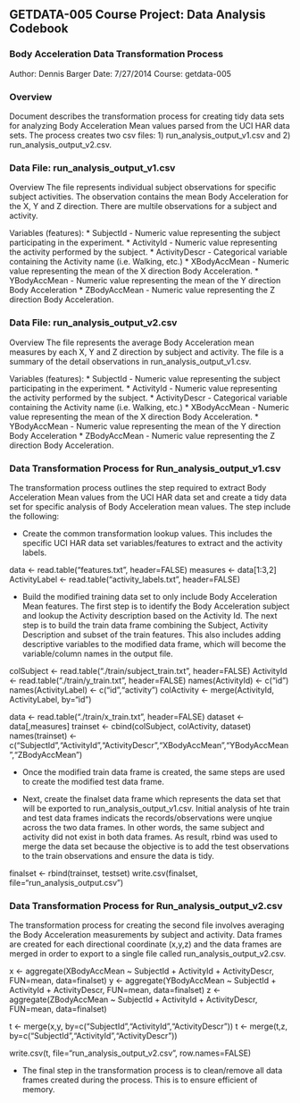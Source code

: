 ## GETDATA-005 Course Project:  Data Analysis Codebook

### Body Acceleration Data Transformation Process

Author:     Dennis Barger
Date:       7/27/2014
Course:     getdata-005

### Overview
Document describes the transformation process for creating tidy data sets for analyzing Body Acceleration Mean values parsed from the UCI HAR data sets.  The process  creates two csv files: 1) run_analysis_output_v1.csv and 2) run_analysis_output_v2.csv.

### Data File:  run_analysis_output_v1.csv
Overview
The file represents individual subject observations for specific subject activities.  The observation contains the mean Body Acceleration for the X, Y and Z direction.  There are multile observations for a subject and activity.

Variables (features):
* SubjectId - Numeric value representing the subject participating in the experiment.
* ActivityId - Numeric value representing the activity performed by the subject.
* ActivityDescr - Categorical variable containing the Activity name (i.e. Walking, etc.)
* XBodyAccMean - Numeric value representing the mean of the X direction Body Acceleration.
* YBodyAccMean - Numeric value representing the mean of the Y direction Body Acceleration
* ZBodyAccMean - Numeric value representing the Z direction Body Acceleration.

### Data File:  run_analysis_output_v2.csv
Overview
The file represents the average Body Acceleration mean measures by each X, Y and Z direction by subject and activity.  The file is a summary of the detail observations in run_analysis_output_v1.csv.

Variables (features):
* SubjectId - Numeric value representing the subject participating in the experiment.
* ActivityId - Numeric value representing the activity performed by the subject.
* ActivityDescr - Categorical variable containing the Activity name (i.e. Walking, etc.)
* XBodyAccMean - Numeric value representing the mean of the X direction Body Acceleration.
* YBodyAccMean - Numeric value representing the mean of the Y direction Body Acceleration
* ZBodyAccMean - Numeric value representing the Z direction Body Acceleration.

### Data Transformation Process for Run_analysis_output_v1.csv
The transformation process outlines the step required to extract Body Acceleration Mean values from the UCI HAR data set and create a tidy data set for specific analysis of Body Acceleration mean values.  The step include the following:

* Create the common transformation lookup values.  This includes the specific UCI HAR data set variables/features to extract and the activity labels.

data <- read.table("features.txt", header=FALSE)
measures <- data[1:3,2] 
ActivityLabel <- read.table("activity_labels.txt", header=FALSE)

* Build the modified training data set to only include Body Acceleration Mean features.  The first step is to identify the Body Acceleration subject and lookup the Activity description based on the Activity Id.  The next step is to build the train data frame combining the Subject, Activity Description and subset of the train features. This also includes adding descriptive variables to the modified data frame, which will become the variable/column names in the output file.

colSubject <- read.table("./train/subject_train.txt", header=FALSE)
ActivityId <- read.table("./train/y_train.txt", header=FALSE)
names(ActivityId) <- c("id")
names(ActivityLabel) <- c("id","activity")
colActivity <- merge(ActivityId, ActivityLabel, by="id")

data <- read.table("./train/x_train.txt", header=FALSE)
dataset <- data[,measures]
trainset <- cbind(colSubject, colActivity, dataset)
names(trainset) <- c("SubjectId","ActivityId","ActivityDescr","XBodyAccMean","YBodyAccMean","ZBodyAccMean")

* Once the modified train data frame is created, the same steps are used to create the modified test data frame.

* Next, create the finalset data frame which represents the data set that will be exported to run_analysis_output_v1.csv.  Initial analysis of hte train and test data frames indicats the records/observations were unqiue across the two data frames.  In other words, the same subject and activity did not exist in both data frames.  As result, rbind was used to merge the data set because the objective is to add the test observations to the train observations and ensure the data is tidy.

finalset <- rbind(trainset, testset)
write.csv(finalset, file="run_analysis_output.csv")

### Data Transformation Process for Run_analysis_output_v2.csv
The transformation process for creating the second file involves averaging the Body Acceleration measurements by subject and activity.  Data frames are created for each directional coordinate (x,y,z) and the data frames are merged in order to export to a single file called run_analysis_output_v2.csv.

x <- aggregate(XBodyAccMean ~ SubjectId + ActivityId + ActivityDescr, FUN=mean, data=finalset)
y <- aggregate(YBodyAccMean ~ SubjectId + ActivityId + ActivityDescr, FUN=mean, data=finalset)
z <- aggregate(ZBodyAccMean ~ SubjectId + ActivityId + ActivityDescr, FUN=mean, data=finalset)

t <- merge(x,y, by=c("SubjectId","ActivityId","ActivityDescr"))
t <- merge(t,z, by=c("SubjectId","ActivityId","ActivityDescr"))

write.csv(t, file="run_analysis_output_v2.csv", row.names=FALSE)


* The final step in the transformation process is to clean/remove all data frames created during the process.  This is to ensure efficient of memory.